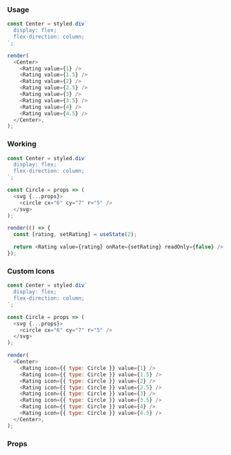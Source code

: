 ### Usage

```javascript state
const Center = styled.div`
  display: flex;
  flex-direction: column;
`;

render(
  <Center>
    <Rating value={1} />
    <Rating value={1.5} />
    <Rating value={2} />
    <Rating value={2.5} />
    <Rating value={3} />
    <Rating value={3.5} />
    <Rating value={4} />
    <Rating value={4.5} />
  </Center>,
);
```

### Working

```javascript state
const Center = styled.div`
  display: flex;
  flex-direction: column;
`;

const Circle = props => (
  <svg {...props}>
    <circle cx="6" cy="7" r="5" />
  </svg>
);

render(() => {
  const [rating, setRating] = useState(2);

  return <Rating value={rating} onRate={setRating} readOnly={false} />;
});
```

### Custom Icons

```javascript state
const Center = styled.div`
  display: flex;
  flex-direction: column;
`;

const Circle = props => (
  <svg {...props}>
    <circle cx="6" cy="7" r="5" />
  </svg>
);

render(
  <Center>
    <Rating icon={{ type: Circle }} value={1} />
    <Rating icon={{ type: Circle }} value={1.5} />
    <Rating icon={{ type: Circle }} value={2} />
    <Rating icon={{ type: Circle }} value={2.5} />
    <Rating icon={{ type: Circle }} value={3} />
    <Rating icon={{ type: Circle }} value={3.5} />
    <Rating icon={{ type: Circle }} value={4} />
    <Rating icon={{ type: Circle }} value={4.5} />
  </Center>,
);
```

### Props

<PropsTable component="Rating" platform="web" />
